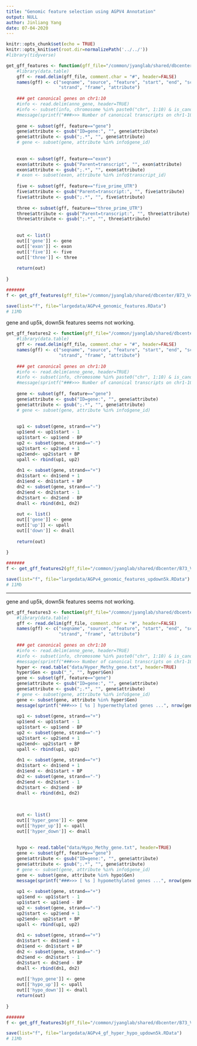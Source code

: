 ```yaml
---
title: "Genomic feature selection using AGPV4 Annotation"
output: NULL
author: Jinliang Yang
date: 07-04-2020
---
```



```r
knitr::opts_chunk$set(echo = TRUE) 
knitr::opts_knit$set(root.dir=normalizePath('../../')) 
#library(tidyverse)
```


```r
get_gff_features <- function(gff_file="/common/jyanglab/shared/dbcenter/B73_V4_Annotation_file/maize-genome-V4.gff3"){
    #library(data.table)
    gff <- read.delim(gff_file, comment.char = "#", header=FALSE)
    names(gff) <- c("seqname", "source", "feature", "start", "end", "score",
                    "strand", "frame", "attribute")
    
    ### get canonical genes on chr1:10
    #info <- read.delim(anno_gene, header=TRUE)
    #info <- subset(info, chromosome %in% paste0("chr", 1:10) & is_canonical == "yes" )
    #message(sprintf("###>>> Number of canonical transcripts on chr1-10: [ %s ]", nrow(info)))
    
    gene <- subset(gff, feature=="gene")
    gene$attribute <- gsub("ID=gene:", "", gene$attribute)
    gene$attribute <- gsub(";.*", "", gene$attribute)
    # gene <- subset(gene, attribute %in% info$gene_id)
    
    
    exon <- subset(gff, feature=="exon")
    exon$attribute <- gsub("Parent=transcript", "", exon$attribute)
    exon$attribute <- gsub(";.*", "", exon$attribute)
    # exon <- subset(exon, attribute %in% info$transcript_id)
    
    five <- subset(gff, feature=="five_prime_UTR")
    five$attribute <- gsub("Parent=transcript:", "", five$attribute)
    five$attribute <- gsub(";.*", "", five$attribute)
    
    three <- subset(gff, feature=="three_prime_UTR")
    three$attribute <- gsub("Parent=transcript:", "", three$attribute)
    three$attribute <- gsub(";.*", "", three$attribute)
    
    
    out <- list()
    out[['gene']] <- gene
    out[['exon']] <- exon
    out[['five']] <- five
    out[['three']] <- three
    
    return(out)
    
}

#######
f <- get_gff_features(gff_file="/common/jyanglab/shared/dbcenter/B73_V4_Annotation_file/maize-genome-V4.gff3")

save(list="f", file="largedata/AGPv4_genomic_features.RData")
# 11Mb

```


gene and up5k, down5k features seems not working.

```r
get_gff_features2 <- function(gff_file="/common/jyanglab/shared/dbcenter/B73_V4_Annotation_file/maize-genome-V4.gff3", BP=5000){
    #library(data.table)
    gff <- read.delim(gff_file, comment.char = "#", header=FALSE)
    names(gff) <- c("seqname", "source", "feature", "start", "end", "score",
                    "strand", "frame", "attribute")
    
    ### get canonical genes on chr1:10
    #info <- read.delim(anno_gene, header=TRUE)
    #info <- subset(info, chromosome %in% paste0("chr", 1:10) & is_canonical == "yes" )
    #message(sprintf("###>>> Number of canonical transcripts on chr1-10: [ %s ]", nrow(info)))
    
    gene <- subset(gff, feature=="gene")
    gene$attribute <- gsub("ID=gene:", "", gene$attribute)
    gene$attribute <- gsub(";.*", "", gene$attribute)
    # gene <- subset(gene, attribute %in% info$gene_id)
    
    
    up1 <- subset(gene, strand=="+")
    up1$end <- up1$start - 1
    up1$start <- up1$end - BP
    up2 <- subset(gene, strand=="-")
    up2$start <- up2$end + 1
    up2$end<- up2$start + BP
    upall <- rbind(up1, up2)
    
    dn1 <- subset(gene, strand=="+")
    dn1$start <- dn1$end + 1
    dn1$end <- dn1$start + BP
    dn2 <- subset(gene, strand=="-")
    dn2$end <- dn2$start - 1
    dn2$start <- dn2$end - BP
    dnall <- rbind(dn1, dn2)
    
    out <- list()
    out[['gene']] <- gene
    out[['up']] <- upall
    out[['down']] <- dnall
    
    return(out)
    
}

#######
f <- get_gff_features2(gff_file="/common/jyanglab/shared/dbcenter/B73_V4_Annotation_file/maize-genome-V4.gff3", BP=5000)

save(list="f", file="largedata/AGPv4_genomic_features_updown5k.RData")
# 11Mb

```

-------------

gene and up5k, down5k features seems not working.

```r
get_gff_features3 <- function(gff_file="/common/jyanglab/shared/dbcenter/B73_V4_Annotation_file/maize-genome-V4.gff3", BP=5000){
    #library(data.table)
    gff <- read.delim(gff_file, comment.char = "#", header=FALSE)
    names(gff) <- c("seqname", "source", "feature", "start", "end", "score",
                    "strand", "frame", "attribute")
    
    ### get canonical genes on chr1:10
    #info <- read.delim(anno_gene, header=TRUE)
    #info <- subset(info, chromosome %in% paste0("chr", 1:10) & is_canonical == "yes" )
    #message(sprintf("###>>> Number of canonical transcripts on chr1-10: [ %s ]", nrow(info)))
    hyper <- read.table("data/Hyper_Methy_gene.txt", header=TRUE)
    hyper$Gen <- gsub("_", "", hyper$Gen)
    gene <- subset(gff, feature=="gene")
    gene$attribute <- gsub("ID=gene:", "", gene$attribute)
    gene$attribute <- gsub(";.*", "", gene$attribute)
    # gene <- subset(gene, attribute %in% info$gene_id)
    gene <- subset(gene, attribute %in% hyper$Gen)
    message(sprintf("###>>> [ %s ] hypermethylated genes ...", nrow(gene)))
    
    up1 <- subset(gene, strand=="+")
    up1$end <- up1$start - 1
    up1$start <- up1$end - BP
    up2 <- subset(gene, strand=="-")
    up2$start <- up2$end + 1
    up2$end<- up2$start + BP
    upall <- rbind(up1, up2)
    
    dn1 <- subset(gene, strand=="+")
    dn1$start <- dn1$end + 1
    dn1$end <- dn1$start + BP
    dn2 <- subset(gene, strand=="-")
    dn2$end <- dn2$start - 1
    dn2$start <- dn2$end - BP
    dnall <- rbind(dn1, dn2)
    
  
    
    out <- list()
    out[['hyper_gene']] <- gene
    out[['hyper_up']] <- upall
    out[['hyper_down']] <- dnall
    
    
    hypo <- read.table("data/Hypo_Methy_gene.txt", header=TRUE)
    gene <- subset(gff, feature=="gene")
    gene$attribute <- gsub("ID=gene:", "", gene$attribute)
    gene$attribute <- gsub(";.*", "", gene$attribute)
    # gene <- subset(gene, attribute %in% info$gene_id)
    gene <- subset(gene, attribute %in% hypo$Gen)
    message(sprintf("###>>> [ %s ] hypomethylated genes ...", nrow(gene)))
    
    up1 <- subset(gene, strand=="+")
    up1$end <- up1$start - 1
    up1$start <- up1$end - BP
    up2 <- subset(gene, strand=="-")
    up2$start <- up2$end + 1
    up2$end<- up2$start + BP
    upall <- rbind(up1, up2)
    
    dn1 <- subset(gene, strand=="+")
    dn1$start <- dn1$end + 1
    dn1$end <- dn1$start + BP
    dn2 <- subset(gene, strand=="-")
    dn2$end <- dn2$start - 1
    dn2$start <- dn2$end - BP
    dnall <- rbind(dn1, dn2)
    
    out[['hypo_gene']] <- gene
    out[['hypo_up']] <- upall
    out[['hypo_down']] <- dnall
    return(out)
    
}

#######
f <- get_gff_features3(gff_file="/common/jyanglab/shared/dbcenter/B73_V4_Annotation_file/maize-genome-V4.gff3", BP=5000)

save(list="f", file="largedata/AGPv4_gf_hyper_hypo_updown5k.RData")
# 11Mb

```